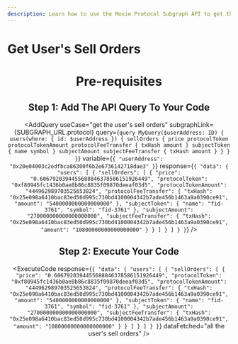 ```yaml
---
description: Learn how to use the Moxie Protocol Subgraph API to get the user's sell orders.
---
```



# Get User's Sell Orders

<Header
  useCase="get the user's sell orders"
  apiName="Moxie Protocol Subgraph"
/>

# Pre-requisites

<Prerequisites apiName="Moxie Protocol Subgraph" />

## Step 1: Add The API Query To Your Code

<AddQuery
  useCase="get the user's sell orders"
  subgraphLink={SUBGRAPH_URL.protocol}
  query={`query MyQuery($userAddress: ID) {
  users(where: { id: $userAddress }) {
    sellOrders {
      price
      protocolToken
      protocolTokenAmount
      protocolFeeTransfer {
        txHash
        amount
      }
      subjectToken {
        name
        symbol
      }
      subjectAmount
      subjectFeeTransfer {
        txHash
        amount
      }
    }
  }
}`}
  variable={`{
  "userAddress": "0x20e04003c2edfbca86300f6b2e6736142718dae3"
}`}
  response={`{
  "data": {
    "users": [
      {
        "sellOrders": [
          {
            "price": "0.6067920394455688846378586151926449",
            "protocolToken": "0xf80945fc1436b0ae8b86c8835f09870deeaf03d5",
            "protocolTokenAmount": "444962989703525653824",
            "protocolFeeTransfer": {
              "txHash": "0x25e098a6410bac83ed50d995c730bd4100004342b7ade456b1463a9a0390ce91",
              "amount": "5400000000000000000"
            },
            "subjectToken": {
              "name": "fid-3761",
              "symbol": "fid-3761"
            },
            "subjectAmount": "270000000000000000000",
            "subjectFeeTransfer": {
              "txHash": "0x25e098a6410bac83ed50d995c730bd4100004342b7ade456b1463a9a0390ce91",
              "amount": "10800000000000000000"
            }
          }
        ]
      }
    ]
  }
}`}
/>

## Step 2: Execute Your Code

<ExecuteCode
  response={`{
  "data": {
    "users": [
      {
        "sellOrders": [
          {
            "price": "0.6067920394455688846378586151926449",
            "protocolToken": "0xf80945fc1436b0ae8b86c8835f09870deeaf03d5",
            "protocolTokenAmount": "444962989703525653824",
            "protocolFeeTransfer": {
              "txHash": "0x25e098a6410bac83ed50d995c730bd4100004342b7ade456b1463a9a0390ce91",
              "amount": "5400000000000000000"
            },
            "subjectToken": {
              "name": "fid-3761",
              "symbol": "fid-3761"
            },
            "subjectAmount": "270000000000000000000",
            "subjectFeeTransfer": {
              "txHash": "0x25e098a6410bac83ed50d995c730bd4100004342b7ade456b1463a9a0390ce91",
              "amount": "10800000000000000000"
            }
          }
        ]
      }
    ]
  }
}`}
  dataFetched="all the user's sell orders"
/>

<DeveloperSupport />
